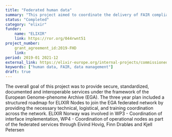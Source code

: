 ```yaml
---
title: "Federated human data"
summary: "This project aimed to coordinate the delivery of FAIR compliant metadata standards, interfaces, and reference implementation to support the federated ELIXIR network of human data resources."
status: "Completed"
category: "elixir"
funder:
    name: "ELIXIR"
    link: https://ror.org/044rwnt51
project_number:
    grant_agreement_id:2019-FHD
    link:
period: 2019-01 2021-12
external_link: https://elixir-europe.org/internal-projects/commissioned-services/federated-human-data
keywords: ["human data, FAIR, data management"]
draft: true
---
```

The overall goal of this project was to provide secure, standardized, documented and interoperable services under the framework of the European Genome-phenome Archive (EGA). The three year plan included a structured roadmap for ELIXIR Nodes to join the EGA federated network by providing the necessary technical, logistical, and training coordination across the network.
ELIXIR Norway was involved in WP3 - Coordination of interface implementation, WP4 - Coordination of operational nodes as part of the federated services through Eivind Hovig, Finn Drabløs and Kjell Petersen
